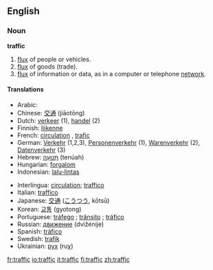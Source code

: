 ==English==

=== Noun ===
'''traffic'''

# [[flux]] of people or vehicles.
# [[flux]] of goods (trade).
# [[flux]] of information or data, as in a computer or telephone [[network]].

====Translations====
{{top}}
*Arabic: {{ARchar|[[مرور]]}} {{Unicode|(murú:r)}} {{m}}
*Chinese: [[交通]] (jiāotōng)
*Dutch: [[verkeer]] {{n}} (1), [[handel]] {{m}} (2)
*Finnish: [[liikenne]]
*French: [[circulation]] {{f}}, [[trafic]] {{m}}
*German: [[Verkehr]] {{m}} (1,2,3), [[Personenverkehr]] {{m}} (1), [[Warenverkehr]] {{m}} (2), [[Datenverkehr]] {{m}} (3)
*Hebrew: [[תנועה|תְּנוּעָה]] (tenúah) {{f}}
*Hungarian: [[forgalom]]
*Indonesian: [[lalu-lintas]]
{{mid}}
*Interlingua: [[circulation]]; [[traffico]]
*Italian: [[traffico]] {{m}}
*Japanese: [[交通]] ([[こうつう]], kōtsū)
*Korean: [[교통]] (gyotong)
*Portuguese: [[tráfego]] {{m}}; [[trânsito]] {{m}}; [[tráfico]] {{m}}
*Russian: [[движение]] (dvižénije) {{n}}
*Spanish: [[tráfico]] {{m}}
*Swedish: [[trafik]]
*Ukrainian: [[рух]] (ruχ) {{m}}
{{bottom}}

[[fr:traffic]]
[[io:traffic]]
[[it:traffic]]
[[fi:traffic]]
[[zh:traffic]]